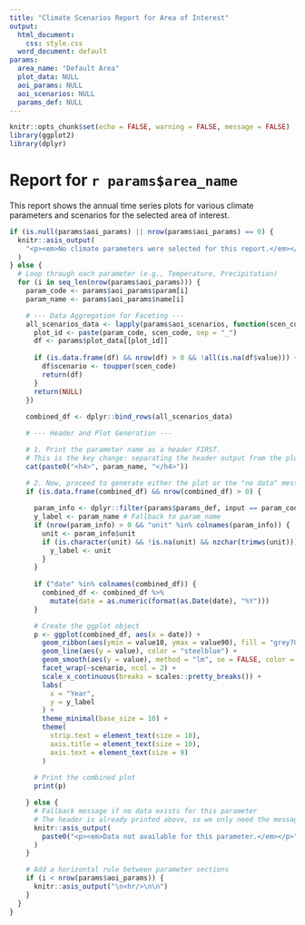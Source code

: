```yaml
---
title: "Climate Scenarios Report for Area of Interest"
output:
  html_document:
    css: style.css
  word_document: default
params:
  area_name: "Default Area"
  plot_data: NULL
  aoi_params: NULL
  aoi_scenarios: NULL
  params_def: NULL
---
```


```r
knitr::opts_chunk$set(echo = FALSE, warning = FALSE, message = FALSE)
library(ggplot2)
library(dplyr)
```
# Report for `r params$area_name`

This report shows the annual time series plots for various climate parameters and scenarios for the selected area of interest.

```r
if (is.null(params$aoi_params) || nrow(params$aoi_params) == 0) {
  knitr::asis_output(
    "<p><em>No climate parameters were selected for this report.</em></p>"
  )
} else {
  # Loop through each parameter (e.g., Temperature, Precipitation)
  for (i in seq_len(nrow(params$aoi_params))) {
    param_code <- params$aoi_params$param[i]
    param_name <- params$aoi_params$name[i]

    # --- Data Aggregation for Faceting ---
    all_scenarios_data <- lapply(params$aoi_scenarios, function(scen_code) {
      plot_id <- paste(param_code, scen_code, sep = "_")
      df <- params$plot_data[[plot_id]]
      
      if (is.data.frame(df) && nrow(df) > 0 && !all(is.na(df$value))) {
        df$scenario <- toupper(scen_code)
        return(df)
      }
      return(NULL)
    })
    
    combined_df <- dplyr::bind_rows(all_scenarios_data)

    # --- Header and Plot Generation ---

    # 1. Print the parameter name as a header FIRST.
    # This is the key change: separating the header output from the plot output.
    cat(paste0("<h4>", param_name, "</h4>"))

    # 2. Now, proceed to generate either the plot or the "no data" message.
    if (is.data.frame(combined_df) && nrow(combined_df) > 0) {
      
      param_info <- dplyr::filter(params$params_def, input == param_code)
      y_label <- param_name # Fallback to param_name
      if (nrow(param_info) > 0 && "unit" %in% colnames(param_info)) {
        unit <- param_info$unit
        if (is.character(unit) && !is.na(unit) && nzchar(trimws(unit))) {
          y_label <- unit
        }
      }
      
      if ("date" %in% colnames(combined_df)) {
        combined_df <- combined_df %>%
          mutate(date = as.numeric(format(as.Date(date), "%Y")))
      }

      # Create the ggplot object
      p <- ggplot(combined_df, aes(x = date)) + 
        geom_ribbon(aes(ymin = value10, ymax = value90), fill = "grey70", alpha = 0.5) + 
        geom_line(aes(y = value), color = "steelblue") + 
        geom_smooth(aes(y = value), method = "lm", se = FALSE, color = "firebrick", linetype = "dashed", linewidth = 0.75) + 
        facet_wrap(~scenario, ncol = 2) + 
        scale_x_continuous(breaks = scales::pretty_breaks()) + 
        labs(
          x = "Year",
          y = y_label
        ) + 
        theme_minimal(base_size = 10) + 
        theme(
          strip.text = element_text(size = 10),
          axis.title = element_text(size = 10),
          axis.text = element_text(size = 9)
        )
      
      # Print the combined plot
      print(p)

    } else {
      # Fallback message if no data exists for this parameter
      # The header is already printed above, so we only need the message here.
      knitr::asis_output(
        paste0("<p><em>Data not available for this parameter.</em></p>")
      )
    }

    # Add a horizontal rule between parameter sections
    if (i < nrow(params$aoi_params)) {
      knitr::asis_output("\n<hr/>\n\n")
    }
  }
}
```